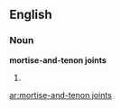 ==English==

===Noun===
'''mortise-and-tenon joints'''

# {{plural of|[[mortise-and-tenon joint]]}}

[[ar:mortise-and-tenon joints]]